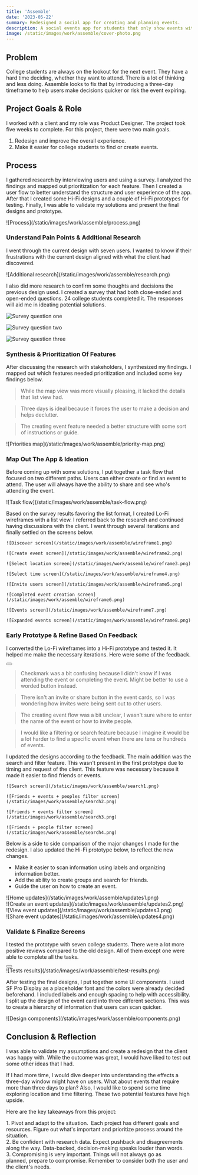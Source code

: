 ```yaml
---
title: 'Assemble'
date: '2023-05-22'
summary: Redesigned a social app for creating and planning events.
description: A social events app for students that only show events within a three-day timeframe.
image: /static/images/work/assemble/cover-photo.png
---
```


## Problem

College students are always on the lookout for the next event. They have a hard time deciding, whether they want to attend. There is a lot of thinking and less doing. Assemble looks to fix that by introducing a three-day timeframe to help users make decisions quicker or risk the event expiring.

## Project Goals & Role

I worked with a client and my role was Product Designer. The project took five weeks to complete. For this project, there were two main goals.

1. Redesign and improve the overall experience.
2. Make it easier for college students to find or create events.

## Process

I gathered research by interviewing users and using a survey. I analyzed the findings and mapped out prioritization for each feature. Then I created a user flow to better understand the structure and user experience of the app. After that I created some Hi-Fi designs and a couple of Hi-Fi prototypes for testing. Finally, I was able to validate my solutions and present the final designs and prototype.

<div className="py-4">![Process](/static/images/work/assemble/process.png)</div>

### Understand Pain Points & Additional Research

I went through the current design with seven users. I wanted to know if their frustrations with the current design aligned with what the client had discovered.

<div className="py-4">![Additional research](/static/images/work/assemble/research.png)</div>

I also did more research to confirm some thoughts and decisions the previous design used. I created a survey that had both close-ended and open-ended questions. 24 college students completed it. The responses will aid me in ideating potential solutions.

<div className="sm:grid-col-3 grid grid-cols-2 py-4 sm:flex">

![Survey question one](/static/images/work/assemble/question1.png)

![Survey question two](/static/images/work/assemble/question2.png)

![Survey question three](/static/images/work/assemble/question3.png)

</div>

### Synthesis & Prioritization Of Features

After discussing the research with stakeholders, I synthesized my findings. I mapped out which features needed prioritization and included some key findings below.

> While the map view was more visually pleasing, it lacked the details that list view had.

> Three days is ideal because it forces the user to make a decision and helps declutter.

> The creating event feature needed a better structure with some sort of instructions or guide.

<div className="py-8">![Priorities map](/static/images/work/assemble/priority-map.png)</div>

### Map Out The App & Ideation

Before coming up with some solutions, I put together a task flow that focused on two different paths. Users can either create or find an event to attend. The user will always have the ability to share and see who's attending the event.

<div className="py-4">![Task flow](/static/images/work/assemble/task-flow.png)</div>

Based on the survey results favoring the list format, I created Lo-Fi wireframes with a list view. I referred back to the research and continued having discussions with the client. I went through several iterations and finally settled on the screens below.

<div className="projectImageGrid">
  
    ![Discover screen](/static/images/work/assemble/wireframe1.png)
  
    ![Create event screen](/static/images/work/assemble/wireframe2.png)
  
    ![Select location screen](/static/images/work/assemble/wireframe3.png)
  
    ![Select time screen](/static/images/work/assemble/wireframe4.png)
  
    ![Invite users screen](/static/images/work/assemble/wireframe5.png)
  
    ![Completed event creation screen](/static/images/work/assemble/wireframe6.png)
  
    ![Events screen](/static/images/work/assemble/wireframe7.png)

    ![Expanded events screen](/static/images/work/assemble/wireframe8.png)

</div>

### Early Prototype & Refine Based On Feedback

I converted the Lo-Fi wireframes into a Hi-Fi prototype and tested it. It helped me make the necessary iterations. Here were some of the feedback.

<div className="flex justify-center py-6">
  <Button
    link="https://xd.adobe.com/view/24acd219-eb7f-4e2d-6f24-4064fd551856-529d/"
    text="Early Prototype"
  />
</div>

> Checkmark was a bit confusing because I didn't know if I was attending the event or completing the event. Might be better to use a worded button instead.

> There isn't an invite or share button in the event cards, so I was wondering how invites were being sent out to other users.

> The creating event flow was a bit unclear, I wasn't sure where to enter the name of the event or how to invite people.

> I would like a filtering or search feature because I imagine it would be a lot harder to find a specific event when there are tens or hundreds of events.

I updated the designs according to the feedback. The main addition was the search and filter feature. This wasn't present in the first prototype due to timing and request of the client. This feature was necessary because it made it easier to find friends or events.

<div className="projectImageGrid">

    ![Search screen](/static/images/work/assemble/search1.png)

    ![Friends + events + peoples filter screen](/static/images/work/assemble/search2.png)

    ![Friends + events filter screen](/static/images/work/assemble/search3.png)

    ![Friends + people filter screen](/static/images/work/assemble/search4.png)

</div>

Below is a side to side comparison of the major changes I made for the redesign. I also updated the Hi-Fi prototype below, to reflect the new changes.

- Make it easier to scan information using labels and organizing information better.
- Add the ability to create groups and search for friends.
- Guide the user on how to create an event.

<div className="md:pt-4">![Home updates](/static/images/work/assemble/updates1.png)</div>

<div>![Create an event updates](/static/images/work/assemble/updates2.png)</div>

<div>![View event updates](/static/images/work/assemble/updates3.png)</div>

<div className="pb-4">![Share event updates](/static/images/work/assemble/updates4.png)</div>

### Validate & Finalize Screens

I tested the prototype with seven college students. There were a lot more positive reviews compared to the old design. All of them except one were able to complete all the tasks.

<div className="flex justify-center py-6">
  <Button
    link="https://xd.adobe.com/view/5ad4321b-a58e-4b78-89f2-814293a5ca7f-0f87/"
    text="Final Prototype"
  />
</div>

<div className="py-4">![Tests results](/static/images/work/assemble/test-results.png)</div>

After testing the final designs, I put together some UI components. I used SF Pro Display as a placeholder font and the colors were already decided beforehand. I included labels and enough spacing to help with accessibility. I split up the design of the event card into three different sections. This was to create a hierarchy of information that users can scan quicker.

<div className="py-4">![Design components](/static/images/work/assemble/components.png)</div>

## Conclusion & Reflection

I was able to validate my assumptions and create a redesign that the client was happy with. While the outcome was great, I would have liked to test out some other ideas that I had.

If I had more time, I would dive deeper into understanding the effects a three-day window might have on users. What about events that require more than three days to plan? Also, I would like to spend some time exploring location and time filtering. These two potential features have high upside.

Here are the key takeaways from this project:

<div className="keyTakeaways">
  1. <span className="font-semibold">Pivot and adapt to the situation.</span>
   Each project has different goals and resources. Figure out what's important and prioritize
  process around the situation.
</div>

<div className="keyTakeaways">
  2. <span className="font-semibold">Be confident with research data.</span> Expect pushback and
  disagreements along the way. Data-backed, decision-making speaks louder than words.
</div>

<div className="keyTakeaways">
  3. <span className="font-semibold">Compromising is very important.</span> Things will not always
  go as planned, prepare to compromise. Remember to consider both the user and the client's needs.
</div>
